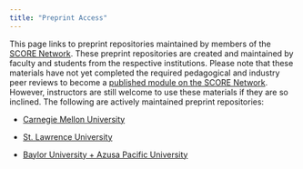 ```yaml
---
title: "Preprint Access"
---
```


This page links to preprint repositories maintained by members of the [SCORE Network](https://scorenetwork.org/index.html). These preprint repositories are created and maintained by faculty and students from the respective institutions. Please note that these materials have not yet completed the required pedagogical and industry peer reviews to become a [published module on the SCORE Network](https://modules.scorenetwork.org/). However, instructors are still welcome to use these materials if they are so inclined. The following are actively maintained preprint repositories:

+ [Carnegie Mellon University](https://ryurko.github.io/cmu_score_preprints/)

+ [St. Lawrence University](https://iramler.github.io/slu_score_preprints/)

+ [Baylor University + Azusa Pacific University](https://kgfitzgerald.github.io/baylor_apu_score/)